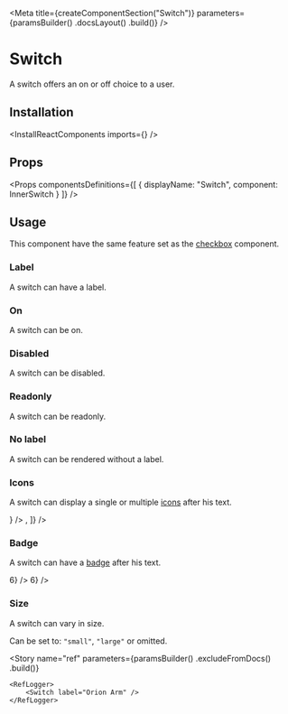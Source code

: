 
<Meta
    title={createComponentSection("Switch")}
    parameters={paramsBuilder()
        .docsLayout(<ReactComponentsLayout semanticPath="/modules/checkbox" />)
        .build()}
/>

# Switch

A switch offers an on or off choice to a user.

## Installation

<InstallReactComponents imports={<Imports />} />

## Props

<HocWarning componentName="Checkbox" semanticPath="modules/checkbox/" />

<Props
    componentsDefinitions={[
        { displayName: "Switch", component: InnerSwitch }
    ]}
/>

## Usage

<WarningMessage>
    This component have the same feature set as the <a href="?path=/docs/components-checkbox--text">checkbox</a> component.
</WarningMessage>

### Label

A switch can have a label.

<Preview>
    <Story name="label">
        <Switch label="Orion Arm"/>
    </Story>
</Preview>

### On

A switch can be on.

<Preview>
    <Story name="on">
        <Switch defaultChecked label="Orion Arm"/>
    </Story>
</Preview>

### Disabled

A switch can be disabled.

<Preview>
    <Story name="disabled">
        <Switch disabled label="Orion Arm"/>
    </Story>
</Preview>

### Readonly

A switch can be readonly.

<Preview>
    <Story name="readonly">
        <Switch readOnly label="Orion Arm" />
    </Story>
</Preview>

### No label

A switch can be rendered without a label.

<Preview>
    <Story name="no label">
        <Switch />
    </Story>
</Preview>

### Icons

A switch can display a single or multiple [icons](?path=/docs/materials-icons--page) after his text.

<Preview>
    <Story name="icons">
        <div className="flex items-lot-of-space-between">
            <Switch label="Milky Way" icons={<LightbulbIcon />} />
            <Switch label="Milky Way" icons={[<LightbulbIcon />, <InfoIcon />]} />
        </div>
    </Story>
</Preview>

### Badge

A switch can have a [badge](?path=/docs/components-badge--default-story) after his text.

<Preview>
    <Story name="badge">
        <div className="flex items-lot-of-space-between">
            <Switch label="Milky Way" badge={<Badge>6</Badge>} />
            <Switch label="Milky Way" badge={<Badge inline>6</Badge>} />
        </div>
    </Story>
</Preview>

### Size

A switch can vary in size.

Can be set to: `"small"`, `"large"` or omitted.

<Preview>
    <Story name="size">
        <div className="flex items-end items-lot-of-space-between">
            <Switch size="small" label="Orion Arm" />
            <Switch label="Orion Arm" />
            <Switch size="large" label="Orion Arm" />
        </div>
    </Story>
</Preview>

<Story
    name="ref"
    parameters={paramsBuilder()
        .excludeFromDocs()
        .build()}
>
    <RefLogger>
        <Switch label="Orion Arm" />
    </RefLogger>
</Story>

